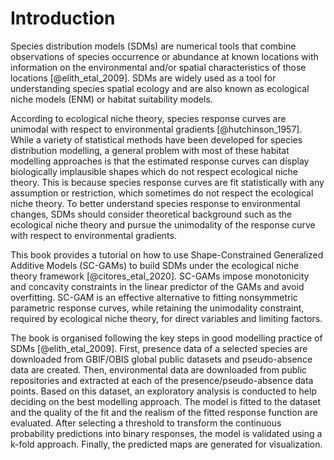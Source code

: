 # Introduction

Species distribution models (SDMs) are numerical tools that combine observations of species occurrence or abundance at known locations with information on the environmental and/or spatial characteristics of those locations [@elith_etal_2009]. SDMs are widely used as a tool for understanding species spatial ecology and are also known as ecological niche models (ENM) or habitat suitability models.

According to ecological niche theory, species response curves are unimodal with respect to environmental gradients [@hutchinson_1957]. While a variety of statistical methods have been developed for species distribution modelling, a general problem with most of these habitat modelling approaches is that the estimated response curves can display biologically implausible shapes which do not respect ecological niche theory. This is because species response curves are fit statistically with any assumption or restriction, which sometimes do not respect the ecological niche theory. To better understand species response to environmental changes, SDMs should consider theoretical background such as the ecological niche theory and pursue the unimodality of the response curve with respect to environmental gradients.

This book provides a tutorial on how to use Shape-Constrained Generalized Additive Models (SC-GAMs) to build SDMs under the ecological niche theory framework [@citores_etal_2020]. SC-GAMs impose monotonicity and concavity constraints in the linear predictor of the GAMs and avoid overfitting. SC-GAM is an effective alternative to fitting nonsymmetric parametric response curves, while retaining the unimodality constraint, required by ecological niche theory, for direct variables and limiting factors.

The book is organised following the key steps in good modelling practice of SDMs [@elith_etal_2009]. First, presence data of a selected species are downloaded from GBIF/OBIS global public datasets and pseudo-absence data are created. Then, environmental data are downloaded from public repositories and extracted at each of the presence/pseudo-absence data points. Based on this dataset, an exploratory analysis is conducted to help deciding on the best modelling approach. The model is fitted to the dataset and the quality of the fit and the realism of the fitted response function are evaluated. After selecting a threshold to transform the continuous probability predictions into binary responses, the model is validated using a k-fold approach. Finally, the predicted maps are generated for visualization.
   

